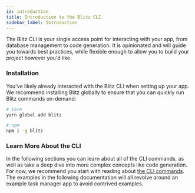 ```yaml
---
id: introduction
title: Introduction to the Blitz CLI
sidebar_label: Introduction
---
```


The Blitz CLI is your single access point for interacting with your app, from database management to code generation. It is opinionated and will guide you towards best practices, while flexible enough to allow you to build your project however you'd like.

### Installation

You've likely already interacted with the Blitz CLI when setting up your app. We recommend installing Blitz globally to ensure that you can quickly run Blitz commands on-demand:

```bash
# Yarn
yarn global add blitz

# npm
npm i -g blitz
```

### Learn More About the CLI

In the following sections you can learn about all of the CLI commands, as well as take a deep dive into more complex concepts like code generation. For now, we recommend you start with reading about [the CLI commands](commands.md). The examples in the following documentation will all revolve around an example task manager app to avoid contrived examples.

